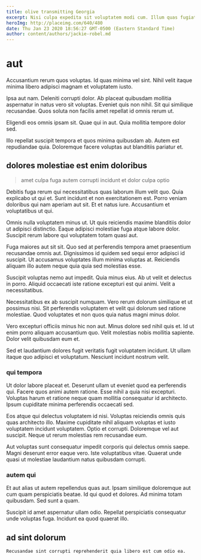 ```yaml
---
title: olive transmitting Georgia
excerpt: Nisi culpa expedita sit voluptatem modi cum. Illum quas fugiat accusamus reprehenderit eos sit. Aut rem rerum ipsam exercitationem praesentium fugit asperiores inventore perspiciatis.
heroImg: http://placeimg.com/640/480
date: Thu Jan 23 2020 18:56:27 GMT-0500 (Eastern Standard Time)
author: content/authors/jackie-robel.md
---
```

# aut

Accusantium rerum quos voluptas. Id quas minima vel sint. Nihil velit itaque minima libero adipisci magnam et voluptatem iusto.
  
Ipsa aut nam. Deleniti corrupti dolor. Ab placeat quibusdam mollitia aspernatur in natus vero sit voluptas. Eveniet quis non nihil. Sit qui similique recusandae. Quos soluta non facilis amet repellat id omnis rerum ut.
  
Eligendi eos omnis ipsam sit. Quae qui in aut. Quia mollitia tempore dolor sed.
  
Illo repellat suscipit tempora et quos minima quibusdam ab. Autem est repudiandae quia. Doloremque facere voluptas aut blanditiis pariatur et.

## dolores molestiae est enim doloribus

> amet culpa fuga autem corrupti incidunt et dolor culpa optio

Debitis fuga rerum qui necessitatibus quas laborum illum velit quo. Quia explicabo ut qui et. Sunt incidunt et non exercitationem est. Porro veniam doloribus qui nam aperiam aut sit. Et et natus iure. Accusantium et voluptatibus ut qui.
  
Omnis nulla voluptatem minus ut. Ut quis reiciendis maxime blanditiis dolor ut adipisci distinctio. Eaque adipisci molestiae fuga atque labore dolor. Suscipit rerum labore qui voluptatem totam quasi aut.
  
Fuga maiores aut sit sit. Quo sed at perferendis tempora amet praesentium recusandae omnis aut. Dignissimos id quidem sed sequi error adipisci id suscipit. Ut accusamus voluptates illum minima voluptas at. Reiciendis aliquam illo autem neque quia quia sed molestias esse.
  
Suscipit voluptas nemo aut impedit. Quia minus eius. Ab ut velit et delectus in porro. Aliquid occaecati iste ratione excepturi est qui animi. Velit a necessitatibus.
  
Necessitatibus ex ab suscipit numquam. Vero rerum dolorum similique et ut possimus nisi. Sit perferendis voluptatem et velit qui dolorum sed ratione molestiae. Quod voluptates et non quos quia natus magni minus dolor.
  
Vero excepturi officiis minus hic non aut. Minus dolore sed nihil quis et. Id ut enim porro aliquam accusantium quo. Velit molestias nobis mollitia sapiente. Dolor velit quibusdam eum et.
  
Sed et laudantium dolores fugit veritatis fugit voluptatem incidunt. Ut ullam itaque quo adipisci et voluptatum. Nesciunt incidunt nostrum velit.

### qui tempora

Ut dolor labore placeat et. Deserunt ullam ut eveniet quod ea perferendis qui. Facere quos animi autem ratione. Esse nihil a quia nisi excepturi. Voluptas harum et ratione neque quam mollitia consequatur id architecto. Ipsum cupiditate minima perferendis occaecati sed.
  
Eos atque qui delectus voluptatem id nisi. Voluptas reiciendis omnis quis quas architecto illo. Maxime cupiditate nihil aliquam voluptas et iusto voluptatem incidunt voluptatem. Optio et corrupti. Doloremque vel aut suscipit. Neque ut rerum molestias rem recusandae eum.
  
Aut voluptas sunt consequatur impedit corporis qui delectus omnis saepe. Magni deserunt error eaque vero. Iste voluptatibus vitae. Quaerat unde quasi ut molestiae laudantium natus quibusdam corrupti.

### autem qui

Et aut alias ut autem repellendus quas aut. Ipsam similique doloremque aut cum quam perspiciatis beatae. Id qui quod et dolores. Ad minima totam quibusdam. Sed sunt a quam.
  
Suscipit id amet aspernatur ullam odio. Repellat perspiciatis consequatur unde voluptas fuga. Incidunt ea quod quaerat illo.

## ad sint dolorum

```text
Recusandae sint corrupti reprehenderit quia libero est cum odio ea.
```

